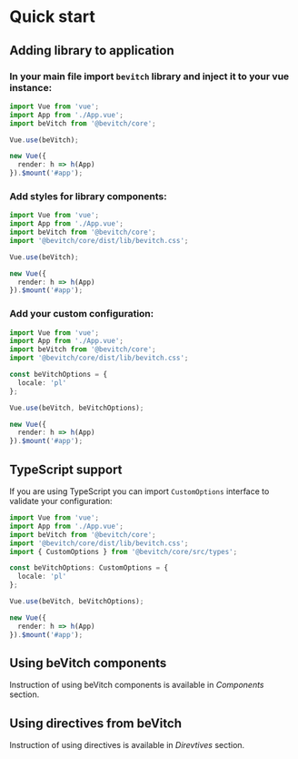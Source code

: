 
<Meta title="Getting started|Quick start" />

# Quick start

## Adding library to application

### In your main file import `bevitch` library and inject it to your vue instance:

```ts
import Vue from 'vue';
import App from './App.vue';
import beVitch from '@bevitch/core';

Vue.use(beVitch);

new Vue({
  render: h => h(App)
}).$mount('#app');

```

### Add styles for library components:

```ts
import Vue from 'vue';
import App from './App.vue';
import beVitch from '@bevitch/core';
import '@bevitch/core/dist/lib/bevitch.css';

Vue.use(beVitch);

new Vue({
  render: h => h(App)
}).$mount('#app');
```

### Add your custom configuration:

```ts
import Vue from 'vue';
import App from './App.vue';
import beVitch from '@bevitch/core';
import '@bevitch/core/dist/lib/bevitch.css';

const beVitchOptions = {
  locale: 'pl'
};

Vue.use(beVitch, beVitchOptions);

new Vue({
  render: h => h(App)
}).$mount('#app');
```

## TypeScript support

If you are using TypeScript you can import `CustomOptions` interface to validate your configuration:

```ts
import Vue from 'vue';
import App from './App.vue';
import beVitch from '@bevitch/core';
import '@bevitch/core/dist/lib/bevitch.css';
import { CustomOptions } from '@bevitch/core/src/types';

const beVitchOptions: CustomOptions = {
  locale: 'pl'
};

Vue.use(beVitch, beVitchOptions);

new Vue({
  render: h => h(App)
}).$mount('#app');

```

## Using beVitch components

Instruction of using beVitch components is available in *Components* section.

## Using directives from beVitch

Instruction of using directives is available in *Direvtives* section.






